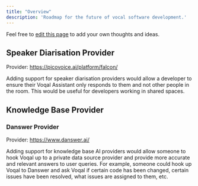 ```yaml
---
title: "Overview"
description: 'Roadmap for the future of vocal software development.'
---
```


<Note>Feel free to [edit this page](https://github.com/voqal/docs/blob/master/roadmap/overview.mdx) to add your own thoughts and ideas.</Note>

## Speaker Diarisation Provider

Provider: https://picovoice.ai/platform/falcon/

Adding support for speaker diarisation providers would allow a developer to ensure their Voqal Assistant only responds
to them and not other people in the room. This would be useful for developers working in shared spaces.

## Knowledge Base Provider

### Danswer Provider

Provider: https://www.danswer.ai/

Adding support for knowledge base AI providers would allow someone to hook Voqal up to a private data source provider
and provide more accurate and relevant answers to user queries. For example, someone could hook up Voqal to Danswer
and ask Voqal if certain code has been changed, certain issues have been resolved, what issues are assigned to them, etc.
